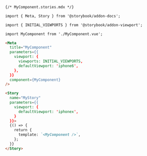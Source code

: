 ```md
{/* MyComponent.stories.mdx */}

import { Meta, Story } from '@storybook/addon-docs';

import { INITIAL_VIEWPORTS } from '@storybook/addon-viewport';

import MyComponent from './MyComponent.vue';

<Meta
  title="MyComponent"
  parameters={{
    viewport: {
      viewports: INITIAL_VIEWPORTS,
      defaultViewport: 'iphone6',
    },
  }}
  component={MyComponent}
/>

<Story
  name="MyStory"
  parameters={{
    viewport: {
      defaultViewport: 'iphonex',
    }
  }}>
  {() => {
    return {
      template: `<MyComponent />`,
    };
  }}
</Story>
```